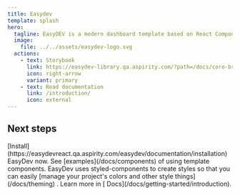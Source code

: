 ```yaml
---
title: Easydev
template: splash
hero:
  tagline: EasyDEV is a modern dashboard template based on React Components. We’ve used modern technologies and best practices to make our product easy to work with.<br/> It’s the most convenient template for developers, because of React Components, clean code and detailed documentation, which allows you to build any projects easily! Use it for e-commerce, analytics, sports and other types of web or mobile applications.
  image:
    file: ../../assets/easydev-logo.svg
  actions:
    - text: Storybook
      link: https://easydev-library.qa.aspirity.com/?path=/docs/core-breadcrumbs-breadcrumb--docs
      icon: right-arrow
      variant: primary
    - text: Read documentation
      link: /introduction/
      icon: external
---
```



## Next steps

<CardGrid stagger>
  <Card title="Installation" icon="rocket">
    [Install](https://easydevreact.qa.aspirity.com/easydev/documentation/installation) EasyDev now.
  </Card>
  <Card title="Components" icon="puzzle">
    See [examples](/docs/components) of using template components.
  </Card>
  <Card title="Change color theme" icon="pencil">
    EasyDev uses styled-components to create styles so that you can easily [manage your project's colors and other style
    things](/docs/theming) .
  </Card>
  <Card title="Read the docs" icon="document">
    Learn more in [ Docs](/docs/getting-started/introduction).
  </Card>
</CardGrid>
